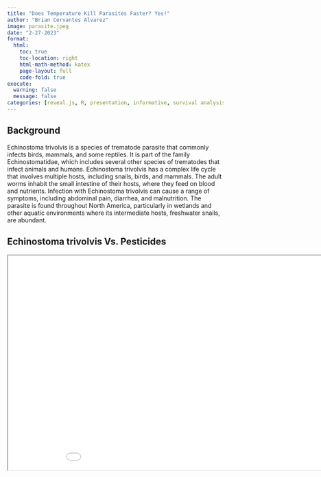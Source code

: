 ```yaml
---
title: "Does Temperature Kill Parasites Faster? Yes!"
author: "Brian Cervantes Alvarez"
image: parasite.jpeg
date: "2-27-2023"
format:
  html:
    toc: true
    toc-location: right
    html-math-method: katex
    page-layout: full
    code-fold: true
execute: 
  warning: false
  message: false
categories: [reveal.js, R, presentation, informative, survival analysis]
---
```


## Background

Echinostoma trivolvis is a species of trematode parasite that commonly infects birds, mammals, and some reptiles. It is part of the family Echinostomatidae, which includes several other species of trematodes that infect animals and humans. Echinostoma trivolvis has a complex life cycle that involves multiple hosts, including snails, birds, and mammals. The adult worms inhabit the small intestine of their hosts, where they feed on blood and nutrients. Infection with Echinostoma trivolvis can cause a range of symptoms, including abdominal pain, diarrhea, and malnutrition. The parasite is found throughout North America, particularly in wetlands and other aquatic environments where its intermediate hosts, freshwater snails, are abundant.

## Echinostoma trivolvis Vs. Pesticides

<iframe src="SurvivalAnalysis_Parasites.html" title="Parsite Reveal.Js" width="960" height="500">

</iframe>
